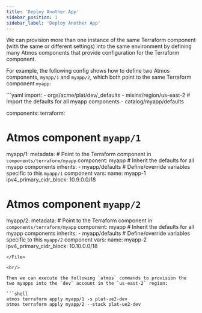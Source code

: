 ```yaml
---
title: 'Deploy Another App'
sidebar_position: 1
sidebar_label: 'Deploy Another App'
---
```


<Intro>
We can provision more than one instance of the same Terraform component (with the same or different settings) 
into the same environment by defining many Atmos components that provide configuration for the Terraform component.
</Intro>

For example, the following config shows how to define two Atmos components, `myapp/1` and `myapp/2`, 
which both point to the same Terraform component `myapp`:

<File>
```yaml
import:
  - orgs/acme/plat/dev/_defaults
  - mixins/region/us-east-2
  # Import the defaults for all myapp components
  - catalog/myapp/defaults

components:
  terraform:
  # Atmos component `myapp/1`
  myapp/1:
    metadata:
    # Point to the Terraform component in `components/terraform/myapp`
    component: myapp
    # Inherit the defaults for all myapp components
    inherits:
      - myapp/defaults
    # Define/override variables specific to this `myapp/1` component
    vars:
    name: myapp-1
    ipv4_primary_cidr_block: 10.9.0.0/18

  # Atmos component `myapp/2`
  myapp/2:
    metadata:
    # Point to the Terraform component in `components/terraform/myapp`
    component: myapp
    # Inherit the defaults for all myapp components
    inherits:
      - myapp/defaults
    # Define/override variables specific to this `myapp/2` component
    vars:
    name: myapp-2
    ipv4_primary_cidr_block: 10.10.0.0/18
```
</File>

<br/>

Then we can execute the following `atmos` commands to provision the two myapps into the `dev` account in the `us-east-2` region:

```shell
atmos terraform apply myapp/1 -s plat-ue2-dev
atmos terraform apply myapp/2 --stack plat-ue2-dev
```
